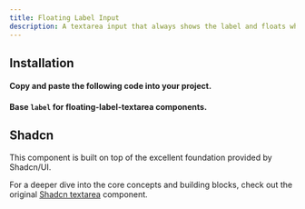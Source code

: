```yaml
---
title: Floating Label Input
description: A textarea input that always shows the label and floats when the input has a value.
---
```

 
<ComponentPreview
  name="floating-textarea-demo"
/>

## Installation
#### Copy and paste the following code into your project.

<ComponentSource name="floating-textarea" filePath="@/components/ui/inputs/floating-label-textarea.tsx"/>

#### Base `label` for floating-label-textarea components.
<ComponentSource name="base-label" filePath="@/components/ui/inputs/base/floating-label.tsx"/>

## Shadcn
This component is built on top of the excellent foundation provided by Shadcn/UI.

For a deeper dive into the core concepts and building blocks, check out the original [Shadcn textarea](https://ui.shadcn.com/docs/components/textarea) component.